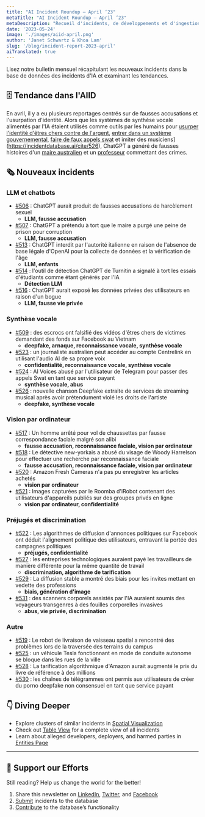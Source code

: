 ```yaml
---
title: "AI Incident Roundup – April ‘23"
metaTitle: "AI Incident Roundup – April ‘23"
metaDescription: "Recueil d'incidents, de développements et d'ingestion d'IA en avril 2023, fournissant un récapitulatif digeste des derniers incidents et rapports de l'AIID."
date: '2023-05-24'
image: './images/aiid-april.png'
author: 'Janet Schwartz & Khoa Lam'
slug: '/blog/incident-report-2023-april'
aiTranslated: true
---
```


Lisez notre bulletin mensuel récapitulant les nouveaux incidents dans la base de données des incidents d'IA et examinant les tendances.

## 🗄 Tendance dans l'AIID

En avril, il y a eu plusieurs reportages centrés sur de fausses accusations et l'usurpation d'identité. Alors que les systèmes de synthèse vocale alimentés par l'IA étaient utilisés comme outils par les humains pour [usurper l'identité d'êtres chers contre de l'argent](https://incidentdatabase.ai/cite/509), [entrer dans un système gouvernemental](https://incidentdatabase.ai/cite/523), [faire de faux appels swat](https://incidentdatabase.ai/cite/524) et imiter des musiciens](https://incidentdatabase.ai/cite/526), ChatGPT a généré de fausses histoires d'un [maire australien](https://incidentdatabase.ai/cite/507) et un [professeur](https://incidentdatabase.ai/cite/506) commettant des crimes.

## 🗞️ Nouveaux incidents

### LLM et chatbots

- [#506](/cite/506) : ChatGPT aurait produit de fausses accusations de harcèlement sexuel
     - **LLM, fausse accusation**
- [#507](/cite/507) : ChatGPT a prétendu à tort que le maire a purgé une peine de prison pour corruption
     - **LLM, fausse accusation**
- [#513](/cite/513) : ChatGPT interdit par l'autorité italienne en raison de l'absence de base légale d'OpenAI pour la collecte de données et la vérification de l'âge
     - **LLM, enfants**
- [#514](/cite/514) : l'outil de détection ChatGPT de Turnitin a signalé à tort les essais d'étudiants comme étant générés par l'IA
     - **Détection LLM**
- [#516](/cite/516) : ChatGPT aurait exposé les données privées des utilisateurs en raison d'un bogue
     - **LLM, fausse vie privée**

### Synthèse vocale

- [#509](/cite/509) : des escrocs ont falsifié des vidéos d'êtres chers de victimes demandant des fonds sur Facebook au Vietnam
     - **deepfake, arnaque, reconnaissance vocale, synthèse vocale**
- [#523](/cite/523) : un journaliste australien peut accéder au compte Centrelink en utilisant l'audio AI de sa propre voix
     - **confidentialité, reconnaissance vocale, synthèse vocale**
- [#524](/cite/524) : AI Voices abusé par l'utilisateur de Telegram pour passer des appels Swat en tant que service payant
     - **synthèse vocale, abus**
- [#526](/cite/526) : nouvelle chanson Deepfake extraite de services de streaming musical après avoir prétendument violé les droits de l'artiste
     - **deepfake, synthèse vocale**

### Vision par ordinateur

- [#517](/cite/517) : Un homme arrêté pour vol de chaussettes par fausse correspondance faciale malgré son alibi
     - **fausse accusation, reconnaissance faciale, vision par ordinateur**
- [#518](/cite/518) : Le détective new-yorkais a abusé du visage de Woody Harrelson pour effectuer une recherche par reconnaissance faciale
     - **fausse accusation, reconnaissance faciale, vision par ordinateur**
- [#520](/cite/520) : Amazon Fresh Cameras n'a pas pu enregistrer les articles achetés
     - **vision par ordinateur**
- [#521](/cite/521) : Images capturées par le Roomba d'iRobot contenant des utilisateurs d'appareils publiés sur des groupes privés en ligne
     - **vision par ordinateur, confidentialité**

### Préjugés et discrimination

- [#522](/cite/522) : Les algorithmes de diffusion d'annonces politiques sur Facebook ont déduit l'alignement politique des utilisateurs, entravant la portée des campagnes politiques
     - **préjugés, confidentialité**
- [#527](/cite/527) : les entreprises technologiques auraient payé les travailleurs de manière différente pour la même quantité de travail
     - **discrimination, algorithme de tarification**
- [#529](/cite/529) : La diffusion stable a montré des biais pour les invites mettant en vedette des professions
     - **biais, génération d'image**
- [#531](/cite/531) : des scanners corporels assistés par l'IA auraient soumis des voyageurs transgenres à des fouilles corporelles invasives
     - **abus, vie privée, discrimination**

### Autre

- [#519](/cite/519) : Le robot de livraison de vaisseau spatial a rencontré des problèmes lors de la traversée des terrains du campus
- [#525](/cite/525) : un véhicule Tesla fonctionnant en mode de conduite autonome se bloque dans les rues de la ville
- [#528](/cite/528) : La tarification algorithmique d'Amazon aurait augmenté le prix du livre de référence à des millions
- [#530](/cite/530) : les chaînes de télégrammes ont permis aux utilisateurs de créer du porno deepfake non consensuel en tant que service payant

## 👇 Diving Deeper

-   Explore clusters of similar incidents in [Spatial Visualization](/summaries/spatial)
-   Check out [Table View](/apps/incidents) for a complete view of all incidents
-   Learn about alleged developers, deployers, and harmed parties in [Entities Page](/entities)

* * *

## 🦾 Support our Efforts

Still reading? Help us change the world for the better!

1.  Share this newsletter on [LinkedIn](https://www.linkedin.com/company/responsible-ai-collaborative), [Twitter](https://twitter.com/IncidentsDB), and [Facebook](https://www.facebook.com/IncidentsDB)
2.  [Submit](/apps/submit) incidents to the database
3.  [Contribute](https://github.com/responsible-ai-collaborative/aiid) to the database’s functionality
